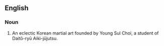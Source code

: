 ==English==
{{wikipedia}}
===Noun===
{{en-noun}}
# An eclectic Korean martial art founded by Young Sul Choi, a student of Daitō-ryū Aiki-jūjutsu.